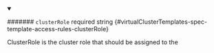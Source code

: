 
<details className="config-field" data-expandable="false" open>
<summary>

####### `clusterRole` <span className="config-field-required" data-required="false">required</span> <span className="config-field-type">string</span> <span className="config-field-default"></span> <span className="config-field-enum"></span> {#virtualClusterTemplates-spec-template-access-rules-clusterRole}

ClusterRole is the cluster role that should be assigned to the

</summary>



</details>
